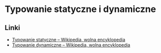 # Typowanie statyczne i dynamiczne

## Linki

- [Typowanie statyczne – Wikipedia, wolna encyklopedia](https://pl.wikipedia.org/wiki/Typowanie_statyczne)
- [Typowanie dynamiczne – Wikipedia, wolna encyklopedia](https://pl.wikipedia.org/wiki/Typowanie_dynamiczne)

